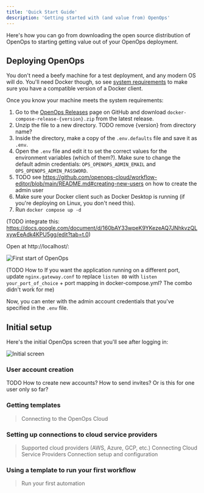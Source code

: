 ```yaml
---
title: 'Quick Start Guide'
description: 'Getting started with (and value from) OpenOps'
---
```


Here's how you can go from downloading the open source distribution of OpenOps to starting getting value out of your OpenOps deployment.

## Deploying OpenOps

You don't need a beefy machine for a test deployment, and any modern OS will do. You'll need Docker though, so see [system requirements](system-requirements) to make sure you have a compatible version of a Docker client.

Once you know your machine meets the system requirements:
1. Go to the [OpenOps Releases](https://github.com/openops-cloud/workflow-editor/releases) page on GitHub and download `docker-compose-release-{version}.zip` from the latest release.
2. Unzip the file to a new directory. TODO remove {version} from directory name?
3. Inside the directory, make a copy of the `.env.defaults` file and save it as `.env`.
4. Open the `.env` file and edit it to set the correct values for the environment variables (which of them?). Make sure to change the default admin credentials: `OPS_OPENOPS_ADMIN_EMAIL` and `OPS_OPENOPS_ADMIN_PASSWORD`.
3. TODO see https://github.com/openops-cloud/workflow-editor/blob/main/README.md#creating-new-users on how to create the admin user
4. Make sure your Docker client such as Docker Desktop is running (if you're deploying on Linux, you don't need this).
5. Run `docker compose up -d`

(TODO integrate this: https://docs.google.com/document/d/160bAY33wpeK9YKezeAQ7JNhkvzQLxywEeAdk4KPU5gg/edit?tab=t.0)

Open at http://localhost/:

![First start of OpenOps](/images/gsg-first-start.png)

(TODO How to If you want the application running on a different port, update `nginx.gateway.conf` to replace `listen 80` with `listen your_port_of_choice` + port mapping in docker-compose.yml? The combo didn't work for me)

Now, you can enter with the admin account credentials that you've specified in the `.env` file.

## Initial setup

Here's the initial OpenOps screen that you'll see after logging in:

![Initial screen](/images/gsg-initial-screen.png)

### User account creation
TODO How to create new accounts? How to send invites? Or is this for one user only so far?

### Getting templates

> Connecting to the OpenOps Cloud

### Setting up connections to cloud service providers

> Supported cloud providers (AWS, Azure, GCP, etc.)
> Connecting Cloud Service Providers
> Connection setup and configuration

### Using a template to run your first workflow

> Run your first automation
